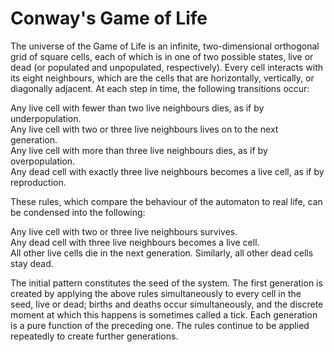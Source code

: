 
<Meta title="UI Elements/Description" />

# Conway's Game of Life

The universe of the Game of Life is an infinite, two-dimensional orthogonal grid of square cells, each of which is in one of two possible states, live or dead (or populated and unpopulated, respectively). Every cell interacts with its eight neighbours, which are the cells that are horizontally, vertically, or diagonally adjacent. At each step in time, the following transitions occur:<br/>

Any live cell with fewer than two live neighbours dies, as if by underpopulation.<br/>
Any live cell with two or three live neighbours lives on to the next generation.<br/>
Any live cell with more than three live neighbours dies, as if by overpopulation.<br/>
Any dead cell with exactly three live neighbours becomes a live cell, as if by reproduction.<br/>

These rules, which compare the behaviour of the automaton to real life, can be condensed into the following:<br/>

Any live cell with two or three live neighbours survives.<br/>
Any dead cell with three live neighbours becomes a live cell.<br/>
All other live cells die in the next generation. Similarly, all other dead cells stay dead.<br/>

The initial pattern constitutes the seed of the system. The first generation is created by applying the above rules simultaneously to every cell in the seed, live or dead; births and deaths occur simultaneously, and the discrete moment at which this happens is sometimes called a tick. Each generation is a pure function of the preceding one. The rules continue to be applied repeatedly to create further generations.


